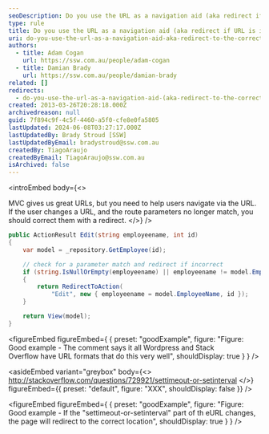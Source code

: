 ```yaml
---
seoDescription: Do you use the URL as a navigation aid (aka redirect if URL is incorrect)?
type: rule
title: Do you use the URL as a navigation aid (aka redirect if URL is incorrect)?
uri: do-you-use-the-url-as-a-navigation-aid-aka-redirect-to-the-correct-url-if-it-is-incorrect
authors:
  - title: Adam Cogan
    url: https://ssw.com.au/people/adam-cogan
  - title: Damian Brady
    url: https://ssw.com.au/people/damian-brady
related: []
redirects:
  - do-you-use-the-url-as-a-navigation-aid-(aka-redirect-to-the-correct-url-if-it-is-incorrect)
created: 2013-03-26T20:28:18.000Z
archivedreason: null
guid: 7f894c9f-4c5f-4460-a5f0-cfe8e0fa5805
lastUpdated: 2024-06-08T03:27:17.000Z
lastUpdatedBy: Brady Stroud [SSW]
lastUpdatedByEmail: bradystroud@ssw.com.au
createdBy: TiagoAraujo
createdByEmail: TiagoAraujo@ssw.com.au
isArchived: false
---
```


<introEmbed
  body={<>
<introYoutube url="http://www.youtube.com/embed/1j3m4A9Tlhc" description="Figure: Watch the URL working as a navigation aid" />

MVC gives us great URLs, but you need to help users navigate via the URL. If the user changes a URL, and the route parameters no longer match, you should correct them with a redirect.
  </>}
/>
```cs
public ActionResult Edit(string employeename, int id)
{
    var model = _repository.GetEmployee(id);

    // check for a parameter match and redirect if incorrect
    if (string.IsNullOrEmpty(employeename) || employeename != model.EmployeeName)
    {
        return RedirectToAction(
            "Edit", new { employeename = model.EmployeeName, id });
    }

    return View(model);
}
```

<figureEmbed figureEmbed={ {
  preset: "goodExample",
  figure: "Figure: Good example - The comment says it all Wordpress and Stack Overflow have URL formats that do this very well",
  shouldDisplay: true
} } />


<asideEmbed
  variant="greybox"
  body={<>
    http://stackoverflow.com/questions/729921/settimeout-or-setinterval
  </>}
  figureEmbed={{
    preset: "default",
    figure: "XXX",
    shouldDisplay: false
  }}
/>

<figureEmbed figureEmbed={ {
  preset: "goodExample",
  figure: "Figure: Good example - If the \"settimeout-or-setinterval\" part of th eURL changes, the page will redirect to the correct location",
  shouldDisplay: true
} } />
